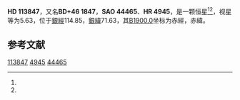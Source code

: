 {{Starbox begin
| name = HD 113847
}}
{{Starbox observe
| epoch = [[J2000.0|J2000.0]]
| constell = {{星座名待查}}<ref name=SIMBAD>{{cite web
 | url=http://simbad.u-strasbg.fr/simbad/sim-id?Ident=HR+4945
 | title=Pulsating variable Star
 | publisher=Centre de Données astronomiques de Strasbourg
 | work=SIMBAD
 | accessdate=2012-07-13
 | archive-date=2016-03-17
 | archive-url=https://web.archive.org/web/20160317170706/http://simbad.u-strasbg.fr/simbad/sim-id?Ident=HR+4945
 | dead-url=no
 }}</ref><ref name=DATA>{{cite web
 | url=http://vizier.u-strasbg.fr/viz-bin/VizieR-5?-out.add=.&-source=5050&-corr=PK=HR&-out.max=9999&HR=4945
 | title=VizieR Detailed Page
 | accessdate=2012-07-13
 | archive-date=2019-02-16
 | archive-url=https://web.archive.org/web/20190216081024/http://vizier.u-strasbg.fr/viz-bin/VizieR-5?-out.add=.&-source=5050&-corr=PK=HR&-out.max=9999&HR=4945
 | dead-url=no
 }}</ref>
| 星官 = 
| ra = {{RA|13|5|52.3}}<ref name=SIMBAD /><ref name=DATA />
| dec = {{DEC|+45|16|7}}<ref name=SIMBAD /><ref name=DATA />
| appmag_v = 5.63<ref name=SIMBAD /><ref name=DATA />
}}
{{Starbox character
| class = K1III<ref name=SIMBAD /><ref name=DATA />
| b-v = 1.13<ref name=SIMBAD /><ref name=DATA />
| u-b = <ref name=SIMBAD /><ref name=DATA />
| r-i = <ref name=SIMBAD /><ref name=DATA />
| variable = 
}}
{{Starbox astrometry
| radial_v = 
| prop_mo_ra = -20
| parallax = 0.012
| p_error =
}}
{{Starbox catalog
| names =BD+46 1847，[[SAO星表|SAO]] 44465，[[HD星表|HD]] 113847，[[HR星表|HR]] 4945}}
{{Starbox reference |Simbad=HR+4945}}
{{Starbox end}}

'''HD 113847'''，又名'''BD+46 1847'''，'''SAO 44465'''、'''HR 4945'''，是一颗恒星<ref name=SIMBAD /><ref name=DATA />，视星等为5.63，位于[[銀道座標系|銀經]]114.85，[[銀道座標系|銀緯]]71.63，其[[B1900.0|B1900.0]]坐标为赤經{{RA|13|1|22.3}}，赤緯{{DEC|+45|71.63|12}}。

== 参考文献 ==
{{reflist}}

{{star-stub}}

[[Category:HD和HDE天體|113847]]
[[Category:HR天體|4945]]
[[Category:SAO天體|44465]]
